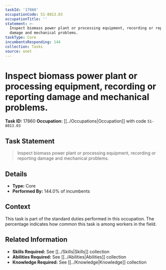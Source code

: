 ```yaml
---
taskId: '17860'
occupationCode: 51-8013.03
occupationTitle: ''
statement: >-
  Inspect biomass power plant or processing equipment, recording or reporting
  damage and mechanical problems.
taskType: Core
incumbentsResponding: 144
collection: Tasks
source: onet
---
```

# Inspect biomass power plant or processing equipment, recording or reporting damage and mechanical problems.

**Task ID:** 17860
**Occupation:** [[../Occupations|Occupation]] with code `51-8013.03`

## Task Statement

> Inspect biomass power plant or processing equipment, recording or reporting damage and mechanical problems.

## Details

- **Type:** Core
- **Performed By:** 144.0% of incumbents

## Context

This task is part of the standard duties performed in this occupation. The percentage indicates how common this task is among workers in the field.

## Related Information

- **Skills Required:** See [[../Skills|Skills]] collection
- **Abilities Required:** See [[../Abilities|Abilities]] collection
- **Knowledge Required:** See [[../Knowledge|Knowledge]] collection
